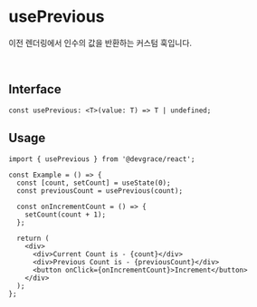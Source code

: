 # usePrevious

이전 렌더링에서 인수의 값을 반환하는 커스텀 훅입니다.

<br />

## Interface
```tsx
const usePrevious: <T>(value: T) => T | undefined;
```

## Usage

```tsx
import { usePrevious } from '@devgrace/react';

const Example = () => {
  const [count, setCount] = useState(0);
  const previousCount = usePrevious(count);

  const onIncrementCount = () => {
    setCount(count + 1);
  };

  return (
    <div>
      <div>Current Count is - {count}</div>
      <div>Previous Count is - {previousCount}</div>
      <button onClick={onIncrementCount}>Increment</button>
    </div>
  );
};
```